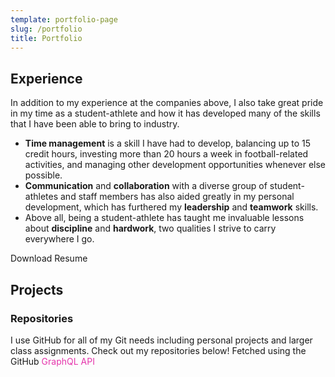 ```yaml
---
template: portfolio-page
slug: /portfolio
title: Portfolio
---
```



## Experience

<ExperienceList />

In addition to my experience at the companies above, I also take great pride in my
time as a student-athlete and how it has developed many of the skills that I have
been able to bring to industry.

- **Time management** is a skill I have had to develop,
  balancing up to 15 credit hours, investing more than 20 hours a week in football-related
  activities, and managing other development opportunities whenever else possible.
- **Communication** and **collaboration** with a diverse group of student-athletes
  and staff members has also aided greatly in my personal development, which has furthered
  my **leadership** and **teamwork** skills.
- Above all, being a student-athlete has taught me invaluable lessons about **discipline** and **hardwork**, two qualities I strive to carry everywhere I go.

<ExternalLink url={resume} className="button">
  Download Resume
  <span className="icon -right">
    <RiFileDownloadLine />
  </span>
</ExternalLink>

## Projects

<!-- ### Showcase

This section is currently a **WIP**. -->

### Repositories

I use GitHub for all of my Git needs including personal projects and larger class assignments. Check out my repositories below! Fetched using the GitHub <span style="color:#e535ab">GraphQL API <GrGraphQl/></span>

<RepositoryList />

<!-- ## Testimonials

This section is currently a **WIP**. -->
